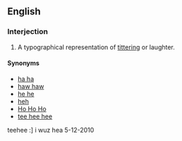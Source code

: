 ==English==

===Interjection===
{{infl|en|interjection|head=[[tee]] [[hee]]}}

# {{colloquial}} A typographical representation of [[titter]]ing or laughter.

====Synonyms====
* [[ha ha]]
* [[haw|haw haw]]
* [[he he]]
* [[heh]]
* [[Ho Ho Ho]]
* [[tee hee hee]]

teehee :] i wuz hea 5-12-2010